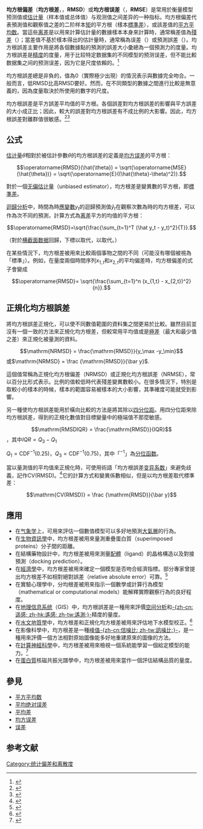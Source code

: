 {{NoteTA
|G1=Math
|zh-cn:矩; zh-tw:動差;
|zh-cn:信息; zh-tw:資訊;
}}
{{expert|time=2016-07-03T21:25:28+00:00}}
{{Not|均方误差|均方差}}

'''均方根偏差'''（'''均方根差'''，{{Lang-en|root-mean-square deviation}}，'''RMSD'''）或'''均方根误差'''（{{Lang|en|root-mean-square error}}，'''RMSE'''）是常用於衡量模型预测值或[[估计量|估计量]]（样本值或总体值）与观测值之间差异的一种指标。均方根偏差代表預測值和觀察值之差的二阶样本[[矩_(數學)|矩]]的平方根（樣本[[標準差|標準差]]），或該差值的[[平方平均数|平方平均数]]。當這些[[离差|离差]]是以用來計算估計量的數據樣本本身來計算時，通常稱差值為[[殘差|殘差]]（{{lang|en|residual}}）；當差值不基於樣本得出的估計量時，通常稱為误差（{{lang|en|error}}）或預測誤差（{{lang|en|prediction errors}}）。均方根誤差主要作用是將各個數據點的預測的誤差大小彙總為一個預測力的度量。均方根誤差是[[测量精度|精度]]的度量，用于比较特定数据集的不同模型的预测误差，但不能比較数据集之间的预测误差，因为它是尺度依賴的。<ref>{{cite journal|last=Hyndman|first=Rob J.|last2=Koehler|first2=Anne B.|title=Another look at measures of forecast accuracy|journal=International Journal of Forecasting|year=2006|pages=679–688|doi=10.1016/j.ijforecast.2006.03.001|volume=22|issue=4|citeseerx=10.1.1.154.9771}}</ref>

均方根誤差總是非負的，值為0（實際極少出現）的情況表示與數據完全吻合。一般而言，低RMSD比高RMSD要好。然而，在不同類型的數據之間進行比較是無意義的，因為度量取決於所使用的數字的尺度。

均方根誤差是平方誤差平均值的平方根。各個誤差對均方根誤差的影響與平方誤差的大小成正比；因此，較大的誤差對均方根誤差有不成比例的大影響。因此，均方根誤差對離群值很敏感。<ref name=":0">{{Cite journal|last=Pontius|first=Robert|last2=Thontteh|first2=Olufunmilayo|last3=Chen|first3=Hao|date=2008|title=Components of information for multiple resolution comparison between maps that share a real variable|journal=Environmental Ecological Statistics|volume=15|issue=2|pages=111–142|doi=10.1007/s10651-007-0043-y}}</ref><ref>{{Cite journal|last=Willmott|first=Cort|last2=Matsuura|first2=Kenji|date=2006|title=On the use of dimensioned measures of error to evaluate the performance of spatial interpolators|journal=International Journal of Geographical Information Science|volume=20|pages=89–102|doi=10.1080/13658810500286976}}</ref>

== 公式 ==

[[估计量|估计量]]<math>\hat{\theta}</math>相對於被估計參數<math>\theta</math>的均方根誤差的定義是[[均方误差|均方误差]]的平方根：

:<math>\operatorname{RMSD}(\hat{\theta}) = \sqrt{\operatorname{MSE}(\hat{\theta})} = \sqrt{\operatorname{E}((\hat{\theta}-\theta)^2)}.</math>

對於一個[[估计量的偏差|无偏估计量]]（unbiased estimator），均方根差是變異數的平方根，即[[標準差|標準差]]。

[[迴歸分析|迴歸分析]]中，時間為{{Mvar|t}}時[[自变量和因变量|應變數]]<math>y_t</math>的迴歸預測值<math>\hat y_t</math>在觀察次數為{{Mvar|T}}時的均方根差，可以作為{{Mvar|T}}次不同的預測，計算方式為[[离差|离差]]平方的均值的平方根：

:<math>\operatorname{RMSD}=\sqrt{\frac{\sum_{t=1}^T (\hat y_t - y_t)^2}{T}}.</math>

（對於[[横截面数据|横截面数据]]回歸，下標{{Mvar|t}}以{{Mvar|i}}取代，{{Mvar|T}}以{{Mvar|n}}取代。）

在某些情況下，均方根差被用來比較兩個事物之間的不同（可能沒有哪個被視為「標準」）。例如，在量度兩個時間序列<math>x_{1,t}</math>和<math>x_{2,t}</math>的平均偏差時，均方根偏差的式子會變成

:<math>\operatorname{RMSD}= \sqrt{\frac{\sum_{t=1}^n (x_{1,t} - x_{2,t})^2}{n}}.</math>

==正規化均方根誤差==
{{Main|正規化均方根誤差}}

將均方根誤差正規化，可以使不同數值範圍的資料集之間更易於比較。雖然目前並沒有一個一致的方法來正規化均方根差，但較常用平均值或是[[全距|極差]]（最大和最少值之差）來正規化被量測的資料。

:<math>\mathrm{NRMSD} = \frac{\mathrm{RMSD}}{y_\max -y_\min}</math>或<math> \mathrm{NRMSD} = \frac {\mathrm{RMSD}}{\bar y}  </math>.

這個值常稱為正規化均方根偏差（NRMSD）或正規化均方根誤差（NRMSE），常以百分比形式表示。比例的值較低時代表殘差變異數較小。在很多情況下，特別是取較小的樣本的時候，樣本的範圍容易被樣本的大小影響，其準確度可能就受到影響。

另一種使均方根誤差能用於橫向比較的方法是將其除以[[四分位距|四分位距]]。用四分位距來除均方根誤差，得到的正規化數值對目標變量中的極端值不那麼敏感。

:<math>\mathrm{RMSDIQR} = \frac{\mathrm{RMSD}}{IQR}</math>，其中<math>IQR = Q_3 - Q_1</math>

<math>Q_1 = \text{CDF}^{-1}(0.25)</math>，<math>Q_3 = \text{CDF}^{-1}(0.75)</math>，其中「<sup>−1</sup>」為[[分位函数|分位函数]]。

當以量測值的平均值來正規化時，可使用術語「均方根誤差[[变异系数|变异系数]]」來避免歧義，記作CV(RMSD)。<ref>{{cite web|title=FAQ: What is the coefficient of variation?|url=https://stats.idre.ucla.edu/other/mult-pkg/faq/general/faq-what-is-the-coefficient-of-variation/|access-date=19 February 2019}}</ref>它的計算方式和變異係數相似，但是以均方根差取代標準差：

:<math> \mathrm{CV(RMSD)} = \frac {\mathrm{RMSD}}{\bar y} </math>

==應用==
*在[[气象学|气象学]]上，可用來評估一個數值模型可以多好地預測[[大氣層|大氣層]]的行為。
*在[[生物資訊學|生物資訊學]]中，均方根差被用來量測重疊蛋白質（superimposed proteins）分子間的距離。
*在結構藥物設計中，均方根差被用來測量[[配體|配體]]（ligand）的晶格構造以及對接預測（docking prediction）。
*在[[經濟學|經濟學]]中，均方根差被用來確定一個模型是否吻合經濟指標。部分專家曾提出均方根差不如相對絕對誤差（relative absolute error）可靠。<ref>{{cite journal|url= http://faculty.weatherhead.case.edu/Fred-Collopy/researchArticles/ErrorMeasures.pdf | title = Error Measures For Generalizing About Forecasting Methods: Empirical Comparisons |last=Armstrong |first=J. Scott |last2=Collopy |first2=Fred |journal = International Journal of Forecasting | volume = 8 | pages = 69–80 | year = 1992 | doi=10.1016/0169-2070(92)90008-w | issue=1| citeseerx = 10.1.1.423.508 }}</ref>
*在實驗心理學中，分均根差被用來指示一個數學或計算行為模型（mathematical or computational models）能解釋實際觀察行為的良好程度。
*在[[地理信息系统|地理信息系统]]（GIS）中，均方根誤差是一種用來評價[[空间分析|空间分析]]和[[遥感|-{zh-cn:遥感; zh-hk:遙感; zh-tw:遙測;}-]]精度的量度。
*在[[水文地質學|水文地質學]]中，均方根差和正規化均方根差被用來評估地下水模型校正。<ref>{{cite book |title=Applied Groundwater Modeling: Simulation of Flow and Advective Transport |publisher=Academic Press |year=1992 |last=Anderson |first=M.P. |author2=Woessner, W.W.  |edition=2nd}}</ref>
*在影像科學中，均方根差是一種[[峰值信噪比|峰值-{zh-cn:信噪比; zh-tw:訊噪比;}-]]，是一種用來評價一個方法相對原始圖像能多好地重建原來的圖像的方法。
*在[[計算神經科學|計算神經科學]]中，均方根差被用來檢視一個系統能學習一個給定模型的能力。<ref>{{Cite web |url=http://www.ocgy.ubc.ca/projects/clim.pred/NN/3.1/model.html |title=Ensemble Neural Network Model}}</ref>
*在[[蛋白質|蛋白質]]核磁共振光譜學中，均方根差被用來當作一個評估結構品質的量度。

==參見==
*[[平方平均数|平方平均数]]
*[[平均绝对误差|平均绝对误差]]
*[[平均差|平均差]]
*[[均方误差|均方误差]]
*[[误差|误差]]

==参考文献==
{{reflist}}

[[Category:统计偏差和离散度|Category:统计偏差和离散度]]